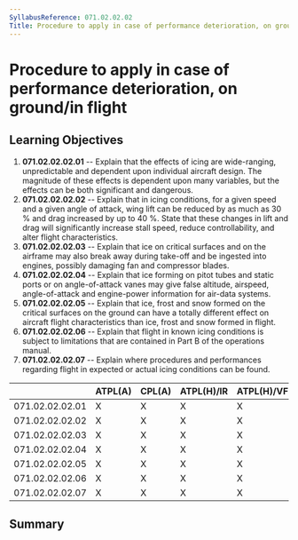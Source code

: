 ```yaml
---
SyllabusReference: 071.02.02.02
Title: Procedure to apply in case of performance deterioration, on ground/in flight
---
```


# Procedure to apply in case of performance deterioration, on ground/in flight

## Learning Objectives

1.  **071.02.02.02.01** -- Explain that the effects of icing are wide-ranging,
    unpredictable and dependent upon individual aircraft design. The magnitude of
    these effects is dependent upon many variables, but the effects can be both
    significant and dangerous.
2.  **071.02.02.02.02** -- Explain that in icing conditions, for a given speed
    and a given angle of attack, wing lift can be reduced by as much as 30 % and
    drag increased by up to 40 %. State that these changes in lift and drag will
    significantly increase stall speed, reduce controllability, and alter flight
    characteristics.
3.  **071.02.02.02.03** -- Explain that ice on critical surfaces and on the
    airframe may also break away during take-off and be ingested into engines,
    possibly damaging fan and compressor blades.
4.  **071.02.02.02.04** -- Explain that ice forming on pitot tubes and static
    ports or on angle-of-attack vanes may give false altitude, airspeed,
    angle-of-attack and engine-power information for air-data systems.
5.  **071.02.02.02.05** -- Explain that ice, frost and snow formed on the
    critical surfaces on the ground can have a totally different effect on
    aircraft flight characteristics than ice, frost and snow formed in flight.
6.  **071.02.02.02.06** -- Explain that flight in known icing conditions is
    subject to limitations that are contained in Part B of the operations manual.
7.  **071.02.02.02.07** -- Explain where procedures and performances regarding
    flight in expected or actual icing conditions can be found.

|                 | ATPL(A) | CPL(A) | ATPL(H)/IR | ATPL(H)/VFR | CPL(H) | IR  | CBIR(A) |
| --------------- | ------- | ------ | ---------- | ----------- | ------ | --- | ------- |
| 071.02.02.02.01 | X       | X      | X          | X           | X      |     |         |
| 071.02.02.02.02 | X       | X      | X          | X           | X      |     |         |
| 071.02.02.02.03 | X       | X      | X          | X           | X      |     |         |
| 071.02.02.02.04 | X       | X      | X          | X           | X      |     |         |
| 071.02.02.02.05 | X       | X      | X          | X           | X      |     |         |
| 071.02.02.02.06 | X       | X      | X          | X           | X      |     |         |
| 071.02.02.02.07 | X       | X      | X          | X           | X      |     |         |

## Summary

